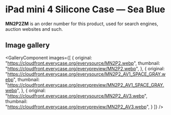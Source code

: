 
# iPad mini 4 Silicone Case — Sea Blue

<Callout type='info' emoji='👉🏻'>**MN2P2ZM** is an order number for this product, used for search engines, auction websites and such.</Callout>

## Image gallery

<GalleryComponent
    images={[
      {
        original: "https://cloudfront.everycase.org/everysource/MN2P2.webp",
        thumbnail: "https://cloudfront.everycase.org/everypreview/MN2P2.webp",
      },
      {
        original: "https://cloudfront.everycase.org/everysource/MN2P2_AV1_SPACE_GRAY.webp",
        thumbnail: "https://cloudfront.everycase.org/everypreview/MN2P2_AV1_SPACE_GRAY.webp",
      },
      {
        original: "https://cloudfront.everycase.org/everysource/MN2P2_AV3.webp",
        thumbnail: "https://cloudfront.everycase.org/everypreview/MN2P2_AV3.webp",
      }
    ]}
  />

